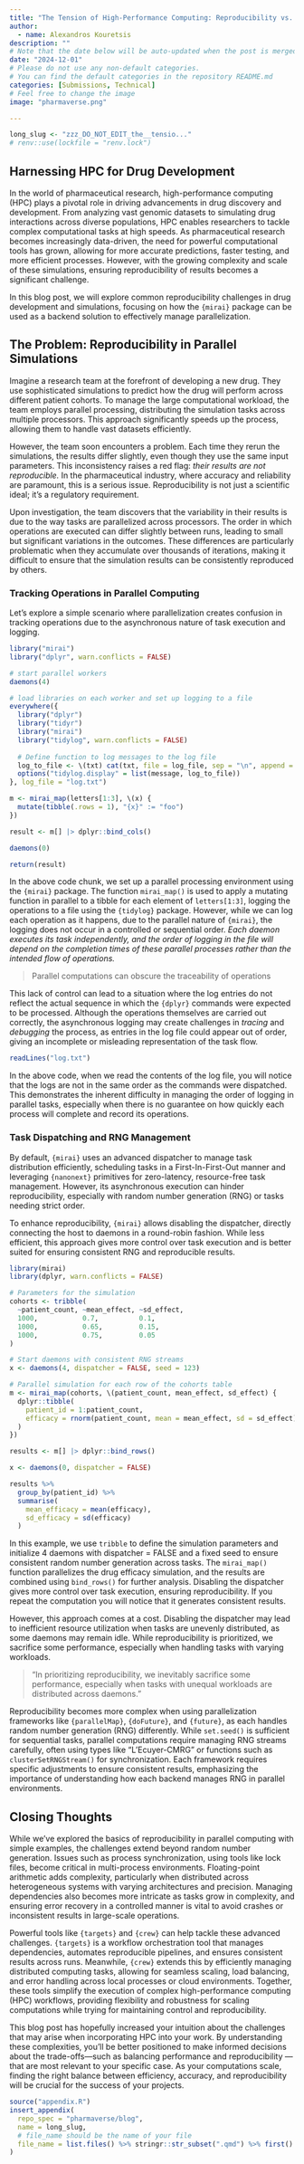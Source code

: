 ```yaml
---
title: "The Tension of High-Performance Computing: Reproducibility vs. Parallelization"
author:
  - name: Alexandros Kouretsis
description: ""
# Note that the date below will be auto-updated when the post is merged.
date: "2024-12-01"
# Please do not use any non-default categories.
# You can find the default categories in the repository README.md
categories: [Submissions, Technical]
# Feel free to change the image
image: "pharmaverse.png"

---
```


<!--------------- typical setup ----------------->

```r
long_slug <- "zzz_DO_NOT_EDIT_the__tensio..."
# renv::use(lockfile = "renv.lock")
```

<!--------------- post begins here ----------------->

## Harnessing HPC for Drug Development

In the world of pharmaceutical research, high-performance computing (HPC) plays a pivotal role in driving advancements in drug discovery and development. From analyzing vast genomic datasets to simulating drug interactions across diverse populations, HPC enables researchers to tackle complex computational tasks at 
high speeds. As pharmaceutical research becomes increasingly data-driven, the need for powerful computational tools has grown, allowing for more accurate predictions, faster testing, and more efficient processes. However, with the growing complexity and scale of these simulations, ensuring reproducibility of results becomes a significant challenge.

In this blog post, we will explore common reproducibility challenges in drug development and simulations, focusing on how the `{mirai}` package can be used as a backend solution to effectively manage parallelization.

## The Problem: Reproducibility in Parallel Simulations

Imagine a research team at the forefront of developing a new drug. They use sophisticated simulations to predict how the drug will perform across different patient cohorts. To manage the large computational workload, the team employs parallel processing, distributing the simulation tasks across multiple processors. This approach significantly speeds up the process, allowing them to handle vast datasets efficiently.

However, the team soon encounters a problem. Each time they rerun the simulations, the results differ slightly, even though they use the same input parameters. This inconsistency raises a red flag: *their results are not reproducible.* In the pharmaceutical industry, where accuracy and reliability are paramount, this is a serious issue. Reproducibility is not just a scientific ideal; it's a regulatory requirement.

Upon investigation, the team discovers that the variability in their results is due to the way tasks are parallelized across processors. The order in which operations are executed can differ slightly between runs, leading to small but significant variations in the outcomes. These differences are particularly problematic when they accumulate over thousands of iterations, making it difficult to ensure that the simulation results can be consistently reproduced by others.

### Tracking Operations in Parallel Computing

Let’s explore a simple scenario where parallelization creates confusion in tracking operations due to the asynchronous nature of task execution and logging.

```r
library("mirai")
library("dplyr", warn.conflicts = FALSE)

# start parallel workers
daemons(4)

# load libraries on each worker and set up logging to a file
everywhere({
  library("dplyr")
  library("tidyr")
  library("mirai")
  library("tidylog", warn.conflicts = FALSE)
  
  # Define function to log messages to the log file
  log_to_file <- \(txt) cat(txt, file = log_file, sep = "\n", append = TRUE)
  options("tidylog.display" = list(message, log_to_file))
}, log_file = "log.txt")

m <- mirai_map(letters[1:3], \(x) {
  mutate(tibble(.rows = 1), "{x}" := "foo")
})

result <- m[] |> dplyr::bind_cols()

daemons(0)

return(result)
```

In the above code chunk, we set up a parallel processing environment using the `{mirai}` package. The function `mirai_map()` is used to apply a mutating function in parallel to a tibble for each element of `letters[1:3]`, logging the operations to a file using the `{tidylog}` package. However, while we can log each operation as it happens, due to the parallel nature of `{mirai}`, the logging does not occur in a controlled or sequential order. 
*Each daemon executes its task independently, and the order of logging in the file will depend on the completion times of these parallel processes rather than the intended flow of operations.*

> Parallel computations can obscure the traceability of operations

This lack of control can lead to a situation where the log entries do not reflect the actual sequence in which the `{dplyr}` commands were expected to be processed. Although the operations themselves are carried out correctly, the asynchronous logging may create challenges in *tracing* and *debugging* the process, as entries in the log file could appear out of order, giving an incomplete or misleading representation of the task flow.

```r
readLines("log.txt")
```

In the above code, when we read the contents of the log file, you will notice that the logs are not in the same order as the commands were dispatched. This demonstrates the inherent difficulty in managing the order of logging in parallel tasks, especially when there is no guarantee on how quickly each process will complete and record its operations. 

### Task Dispatching and RNG Management

By default, `{mirai}` uses an advanced dispatcher to manage task distribution efficiently, scheduling tasks in a First-In-First-Out manner and leveraging `{nanonext}` primitives for zero-latency, resource-free task management. However, its asynchronous execution can hinder reproducibility, especially with random number generation (RNG) or tasks needing strict order.

To enhance reproducibility, `{mirai}` allows disabling the dispatcher, directly connecting the host to daemons in a round-robin fashion. While less efficient, this approach gives more control over task execution and is better suited for ensuring consistent RNG and reproducible results.

```r
library(mirai)
library(dplyr, warn.conflicts = FALSE)

# Parameters for the simulation
cohorts <- tribble(
  ~patient_count, ~mean_effect, ~sd_effect,
  1000,           0.7,          0.1,
  1000,           0.65,         0.15,
  1000,           0.75,         0.05
)

# Start daemons with consistent RNG streams
x <- daemons(4, dispatcher = FALSE, seed = 123)

# Parallel simulation for each row of the cohorts table
m <- mirai_map(cohorts, \(patient_count, mean_effect, sd_effect) {
  dplyr::tibble(
    patient_id = 1:patient_count,
    efficacy = rnorm(patient_count, mean = mean_effect, sd = sd_effect)
  )
})

results <- m[] |> dplyr::bind_rows()

x <- daemons(0, dispatcher = FALSE)

results %>%
  group_by(patient_id) %>%
  summarise(
    mean_efficacy = mean(efficacy),
    sd_efficacy = sd(efficacy)
  )
```

In this example, we use `tribble` to define the simulation parameters and initialize 4 daemons with dispatcher = FALSE and a fixed seed to ensure consistent random number generation across tasks. The `mirai_map()` function parallelizes the drug efficacy simulation, and the results are combined using `bind_rows()` for further analysis. Disabling the dispatcher gives more control over task execution, ensuring reproducibility. If you repeat the
computation you will notice that it generates consistent results.

However, this approach comes at a cost. Disabling the dispatcher may lead to inefficient resource utilization when tasks are unevenly distributed, as some daemons may remain idle. While reproducibility is prioritized, we sacrifice some performance, especially when handling tasks with varying workloads.

> "In prioritizing reproducibility, we inevitably sacrifice some performance, especially when tasks with unequal workloads are distributed across daemons."

Reproducibility becomes more complex when using parallelization frameworks like `{parallelMap}`, `{doFuture}`, and `{future}`, as each handles random number generation (RNG) differently. While `set.seed()` is sufficient for sequential tasks, parallel computations require managing RNG streams carefully, often using types like "L'Ecuyer-CMRG" or functions such as `clusterSetRNGStream()` for synchronization. Each framework requires specific adjustments to ensure consistent results, emphasizing the importance of understanding how each backend manages RNG in parallel environments.

## Closing Thoughts 

While we've explored the basics of reproducibility in parallel computing with simple examples, the challenges extend beyond random number generation. Issues such as process synchronization, using tools like lock files, become critical in multi-process environments. Floating-point arithmetic adds complexity, particularly when distributed across heterogeneous systems with varying architectures and precision. Managing dependencies also becomes more intricate as tasks grow in complexity, and ensuring error recovery in a controlled manner is vital to avoid crashes or inconsistent results in large-scale operations.

Powerful tools like `{targets}` and `{crew}` can help tackle these advanced challenges. `{targets}` is a workflow orchestration tool that manages dependencies, automates reproducible pipelines, and ensures consistent results across runs. Meanwhile, `{crew}` extends this by efficiently managing distributed computing tasks, allowing for seamless scaling, load balancing, and error handling across local processes or cloud environments. Together, these tools simplify the execution of complex high-performance computing (HPC) workflows, providing flexibility and robustness for scaling computations while trying for maintaining control and reproducibility.

This blog post has hopefully increased your intuition about the challenges that may arise when incorporating HPC into your work. By understanding these complexities, you’ll be better positioned to make informed decisions about the trade-offs—such as balancing performance and reproducibility — that are most relevant to your specific case. As your computations scale, finding the right balance between efficiency, accuracy, and reproducibility will be crucial for the success of your projects.

<!--------------- appendices go here ----------------->

```r
source("appendix.R")
insert_appendix(
  repo_spec = "pharmaverse/blog",
  name = long_slug,
  # file_name should be the name of your file
  file_name = list.files() %>% stringr::str_subset(".qmd") %>% first()
)
```
